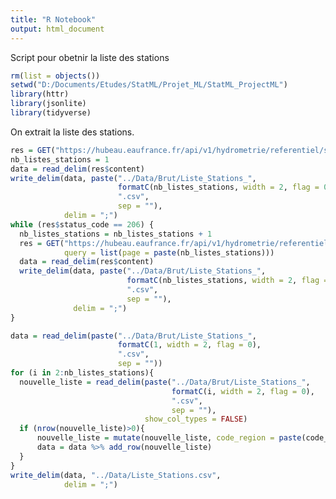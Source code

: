 ```yaml
---
title: "R Notebook"
output: html_document
---
```


Script pour obetnir la liste des stations

```r
rm(list = objects())
setwd("D:/Documents/Etudes/StatML/Projet_ML/StatML_ProjectML")
library(httr)
library(jsonlite)
library(tidyverse)
```

On extrait la liste des stations.
```r
res = GET("https://hubeau.eaufrance.fr/api/v1/hydrometrie/referentiel/stations.csv")
nb_listes_stations = 1
data = read_delim(res$content)
write_delim(data, paste("../Data/Brut/Liste_Stations_", 
                        formatC(nb_listes_stations, width = 2, flag = 0), 
                        ".csv",
                        sep = ""),
            delim = ";")
while (res$status_code == 206) {
  nb_listes_stations = nb_listes_stations + 1
  res = GET("https://hubeau.eaufrance.fr/api/v1/hydrometrie/referentiel/stations.csv", 
            query = list(page = paste(nb_listes_stations))) 
  data = read_delim(res$content)
  write_delim(data, paste("../Data/Brut/Liste_Stations_", 
                          formatC(nb_listes_stations, width = 2, flag = 0),
                          ".csv",
                          sep = ""),
              delim = ";")
}

```


```r

data = read_delim(paste("../Data/Brut/Liste_Stations_", 
                        formatC(1, width = 2, flag = 0),
                        ".csv",
                        sep = ""))
for (i in 2:nb_listes_stations){
  nouvelle_liste = read_delim(paste("../Data/Brut/Liste_Stations_", 
                                    formatC(i, width = 2, flag = 0),
                                    ".csv",
                                    sep = ""),
                              show_col_types = FALSE)
  if (nrow(nouvelle_liste)>0){
      nouvelle_liste = mutate(nouvelle_liste, code_region = paste(code_region))
      data = data %>% add_row(nouvelle_liste)
  }
}
write_delim(data, "../Data/Liste_Stations.csv",
            delim = ";")
```
